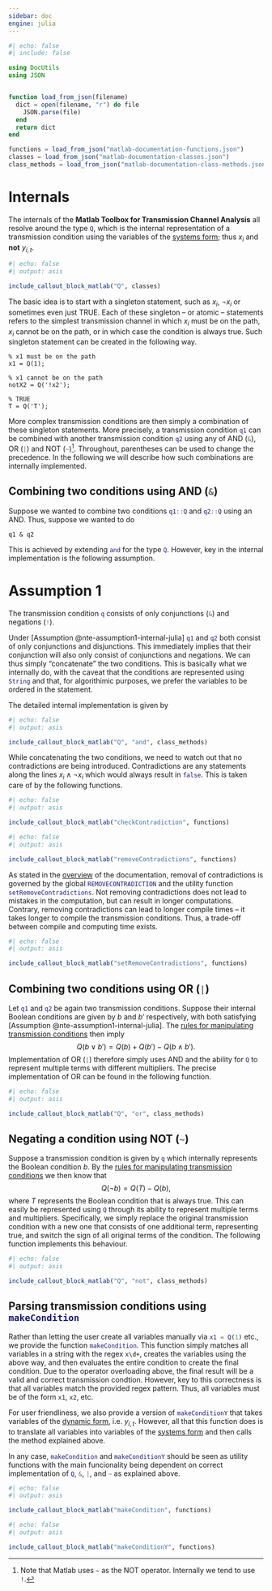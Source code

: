 ```yaml
---
sidebar: doc
engine: julia
---
```


```julia
#| echo: false 
#| include: false 

using DocUtils
using JSON


function load_from_json(filename)
  dict = open(filename, "r") do file 
    JSON.parse(file)
  end
  return dict
end

functions = load_from_json("matlab-documentation-functions.json")
classes = load_from_json("matlab-documentation-classes.json")
class_methods = load_from_json("matlab-documentation-class-methods.json")
```

# Internals

The internals of the **Matlab Toolbox for Transmission Channel Analysis** all resolve around the type `Q`{.matlab}, which is the internal representation of a transmission condition using the variables of the [systems form](/faq/topics/systems-form.qmd); thus $x_i$ and **not** $y_{i,t}$.  


```julia
#| echo: false
#| output: asis

include_callout_block_matlab("Q", classes)
```

The basic idea is to start with a singleton statement, such as $x_i$, $\neg x_i$ or sometimes even just $\text{TRUE}$. Each of these singleton -- or atomic -- statements refers to the simplest transmission channel in which $x_i$ must be on the path, $x_i$ cannot be on the path, or in which case the condition is always true. Such singleton statement can be created in the following way. 

```.matlab
% x1 must be on the path
x1 = Q(1);

% x1 cannot be on the path
notX2 = Q('!x2');

% TRUE
T = Q('T');
```

More complex transmission conditions are then simply a combination of these singleton statements. More precisely, a transmission condition `q1`{.matlab} can be combined with another transmission condition `q2`{.matlab} using any of AND (`&`{.matlab}), OR (`|`{.matlab}) and NOT (`~`{.matlab})[^matlab-not]. Throughout, parentheses can be used to change the precedence. In the following we will describe how such combinations are internally implemented. 

[^matlab-not]: Note that Matlab uses `~` as the NOT operator. Internally we tend to use `!`. 

## Combining two conditions using AND (`&`{.matlab})

Suppose we wanted to combine two conditions `q1::Q`{.matlab} and `q2::Q`{.matlab} using an AND. Thus, suppose we wanted to do

```.matlab
q1 & q2
```

This is achieved by extending `and`{.matlab} for the type `Q`{.matlab}. However, key in the internal implementation is the following assumption. 

::: {#nte-assumption1-internal-julia .callout-note}
# Assumption 1

The transmission condition `q`{.matlab} consists of only conjunctions (`&`{.matlab}) and negations (`!`{.matlab}). 
:::

Under [Assumption @nte-assumption1-internal-julia] `q1`{.matlab} and `q2`{.matlab} both consist of only conjunctions and disjunctions. This immediately implies that their conjunction will also only consist of conjunctions and negations. We can thus simply "concatenate" the two conditions. This is basically what we internally do, with the caveat that the conditions are represented using `String`{.matlab} and that, for algorithimic purposes, we prefer the variables to be ordered in the statement. 

The detailed internal implementation is given by 

```julia
#| echo: false 
#| output: asis

include_callout_block_matlab("Q", "and", class_methods)
```

While concatenating the two conditions, we need to watch out that no contradictions are being introduced. Contradictions are any statements along the lines $x_i \land \neg x_i$ which would always result in `false`{.matlab}. This is taken care of by the following functions. 

```julia
#| echo: false 
#| output: asis

include_callout_block_matlab("checkContradiction", functions)
```

```julia
#| echo: false 
#| output: asis

include_callout_block_matlab("removeContradictions", functions)
```

As stated in the [overview]("./index.qmd") of the documentation, removal of contradictions is governed by the global `REMOVECONTRADICTION`{.matlab} and the utility function `setRemoveContradictions`{.matlab}. Not removing contradictions does not lead to mistakes in the computation, but can result in longer computations. Contrary, removing contradictions can lead to longer compile times -- it takes longer to compile the transmission conditions. Thus, a trade-off between compile and computing time exists. 

```julia
#| echo: false 
#| output: asis

include_callout_block_matlab("setRemoveContradictions", functions)
```

## Combining two conditions using OR (`|`{.matlab})

Let `q1`{.matlab} and `q2`{.matlab} be again two transmission conditions. Suppose their internal Boolean conditions are given by $b$ and $b'$ respectively, with both satisfying [Assumption @nte-assumption1-internal-julia]. The [rules for manipulating transmission conditions](/faq/topics/algebra.qmd) then imply
$$
Q(b \lor b') = Q(b) + Q(b') - Q(b \land b').
$$
Implementation of OR (`|`{.matlab}) therefore simply uses AND and the ability for `Q`{.matlab} to represent multiple terms with different multipliers. The precise implementation of OR can be found in the following function. 


```julia
#| echo: false 
#| output: asis

include_callout_block_matlab("Q", "or", class_methods)
```

## Negating a condition using NOT (`~`{.matlab})

Suppose a transmission condition is given by `q`{.matlab} which internally represents the Boolean condition $b$. By the [rules for manipulating transmission conditions](/faq/topics/algebra.qmd) we then know that 
$$
Q(\neg b) = Q(T) - Q(b),
$$
where $T$ represents the Boolean condition that is always true. This can easily be represented using `Q`{.matlab} through its ability to represent multiple terms and multipliers. Specifically, we simply replace the original transmission condition with a new one that consists of one additional term, representing true, and switch the sign of all original terms of the condition. The following function implements this behaviour. 

```julia
#| echo: false 
#| output: asis

include_callout_block_matlab("Q", "not", class_methods)
```

## Parsing transmission conditions using `makeCondition`{.matlab}

Rather than letting the user create all variables manually via `x1 = Q(1)`{.matlab} etc., we provide the function `makeCondition`{.matlab}. This function simply matches all variables in a string with the regex `x\d+`, creates the variables using the above way, and then evaluates the entire condition to create the final condition. Due to the operator overloading above, the final result will be a valid and correct transmission condtion. However, key to this correctness is that all variables match the provided regex pattern. Thus, all variables must be of the form `x1`, `x2`, etc. 

For user friendliness, we also provide a version of `makeConditionY`{.matlab} that takes variables of the [dynamic form](/faq/topics/dynamic-form.qmd), i.e. $y_{i,t}$. However, all that this function does is to translate all variables into variables of the [systems form](/faq/topics/systems-form.qmd) and then calls the method explained above. 

In any case, `makeCondition`{.matlab} and `makeConditionY`{.matlab} should be seen as utility functions with the main funcionality being dependent on correct implementation of `Q`{.matlab}, `&`{.matlab}, `|`{.matlab}, and `~`{.matlab} as explained above. 


```julia
#| echo: false 
#| output: asis

include_callout_block_matlab("makeCondition", functions)
```

```julia
#| echo: false 
#| output: asis

include_callout_block_matlab("makeConditionY", functions)
```
